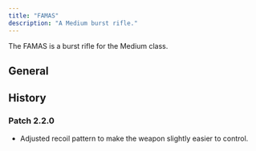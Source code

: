 ```yaml
---
title: "FAMAS"
description: "A Medium burst rifle."
---
```


The FAMAS is a burst rifle for the Medium class.

## General


<WeaponTable />

## History

### Patch 2.2.0

- Adjusted recoil pattern to make the weapon slightly easier to control.
